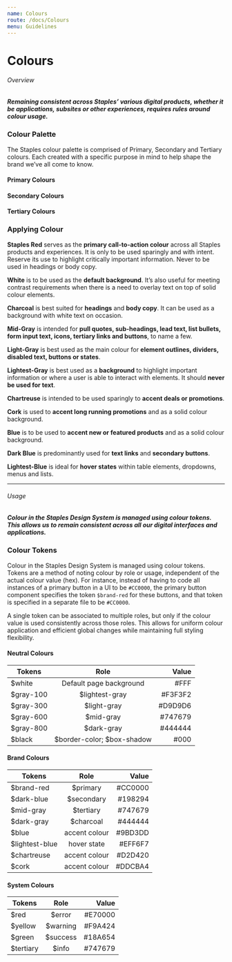 ```yaml
---
name: Colours
route: /docs/Colours
menu: Guidelines
---
```


# Colours

###### Overview

##### Remaining consistent across Staples’ various digital products, whether it be applications, subsites or other experiences, requires rules around colour usage.

### Colour Palette

The Staples colour palette is comprised of Primary, Secondary and Tertiary colours. Each created with a specific purpose in mind to help shape the brand we’ve all come to know.

#### Primary Colours

#### Secondary Colours

#### Tertiary Colours

### Applying Colour

**Staples Red** serves as the **primary call-to-action colour** across all Staples products and experiences. It is only to be used sparingly and with intent. Reserve its use to highlight critically important information. Never to be used in headings or body copy.

**White** is to be used as the **default background**. It’s also useful for meeting contrast requirements when there is a need to overlay text on top of solid colour elements.

**Charcoal** is best suited for **headings** and **body copy**. It can be used as a background with white text on occasion.

**Mid-Gray** is intended for **pull quotes, sub-headings, lead text, list bullets, form input text, icons, tertiary links and buttons**, to name a few.

**Light-Gray** is best used as the main colour for **element outlines, dividers, disabled text, buttons or states**.

**Lightest-Gray** is best used as a **background** to highlight important information or where a user is able to interact with elements. It should **never be used for text**.

**Chartreuse** is intended to be used sparingly to **accent deals or promotions**.

**Cork** is used to **accent long running promotions** and as a solid colour background.

**Blue** is to be used to **accent new or featured products** and as a solid colour background.

**Dark Blue** is predominantly used for **text links** and **secondary buttons**.

**Lightest-Blue** is ideal for **hover states** within table elements, dropdowns, menus and lists.

---

###### Usage

##### Colour in the Staples Design System is managed using colour tokens. This allows us to remain consistent across all our digital interfaces and applications.

### Colour Tokens

Colour in the Staples Design System is managed using colour tokens. Tokens are a method of noting colour by role or usage, independent of the actual colour value (hex). For instance, instead of having to code all instances of a primary button in a UI to be `#CC0000`, the primary button component specifies the token `$brand-red` for these buttons, and that token is specified in a separate file to be `#CC0000`.

A single token can be associated to multiple roles, but only if the colour value is used consistently across those roles. This allows for uniform colour application and efficient global changes while maintaining full styling flexibility.

#### Neutral Colours

| Tokens     |            Role            |   Value |
| ---------- | :------------------------: | ------: |
| \$white    |  Default page background   |    #FFF |
| \$gray-100 |      \$lightest-gray       | #F3F3F2 |
| \$gray-300 |        \$light-gray        | #D9D9D6 |
| \$gray-600 |         \$mid-gray         | #747679 |
| \$gray-800 |        \$dark-gray         | #444444 |
| \$black    | $border-color; $box-shadow |    #000 |

#### Brand Colours

| Tokens          |     Role      |   Value |
| --------------- | :-----------: | ------: |
| \$brand-red     |   \$primary   | #CC0000 |
| \$dark-blue     |  \$secondary  | #198294 |
| \$mid-gray      |  \$tertiary   | #747679 |
| \$dark-gray     |  \$charcoal   | #444444 |
| \$blue          | accent colour | #9BD3DD |
| \$lightest-blue |  hover state  | #EFF6F7 |
| \$chartreuse    | accent colour | #D2D420 |
| \$cork          | accent colour | #DDCBA4 |

#### System Colours

| Tokens     |   Role    |   Value |
| ---------- | :-------: | ------: |
| \$red      |  \$error  | #E70000 |
| \$yellow   | \$warning | #F9A424 |
| \$green    | \$success | #18A654 |
| \$tertiary |  \$info   | #747679 |

